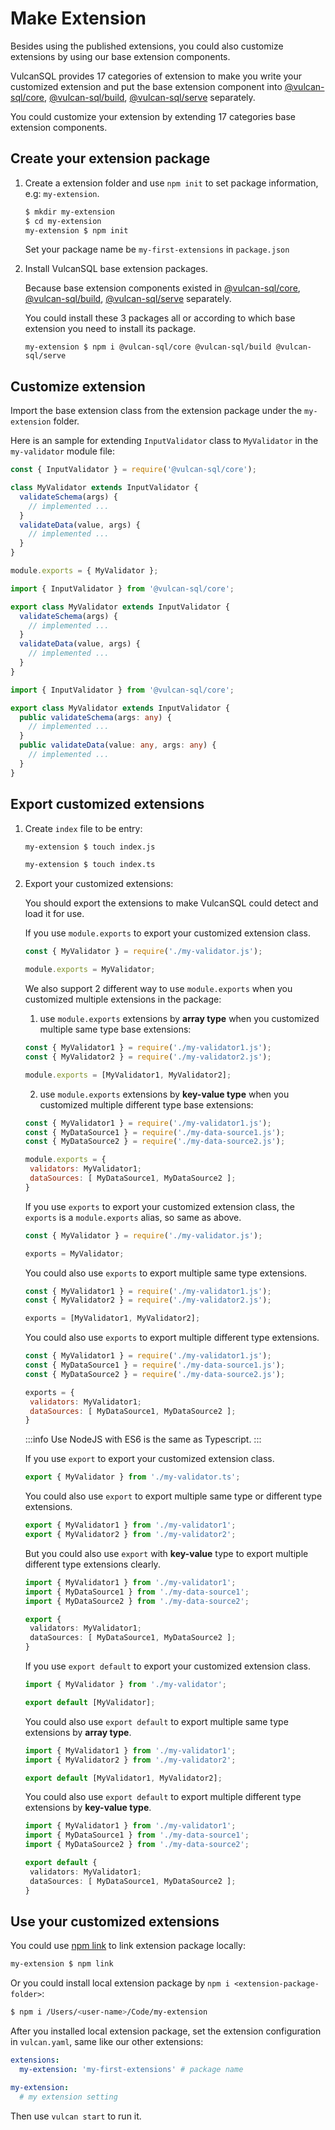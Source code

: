 
# Make Extension

Besides using the published extensions, you could also customize extensions by using our base extension components.

VulcanSQL provides 17 categories of extension to make you write your customized extension and put the base extension component into [@vulcan-sql/core](./vulcan-sql-core), [@vulcan-sql/build](./vulcan-sql-build), [@vulcan-sql/serve](./vulcan-sql-serve) separately.

You could customize your extension by extending 17 categories base extension components.

## Create your extension package

1. Create a extension folder and use `npm init` to set package information, e.g: `my-extension`.

   ```bash
   $ mkdir my-extension
   $ cd my-extension
   my-extension $ npm init
   ```

   Set your package name be `my-first-extensions` in `package.json`

2. Install VulcanSQL base extension packages.

   Because base extension components existed in [@vulcan-sql/core](./vulcan-sql-core), [@vulcan-sql/build](./vulcan-sql-build), [@vulcan-sql/serve](./vulcan-sql-serve) separately.

   You could install these 3 packages all or according to which base extension you need to install its package.

   ```base
   my-extension $ npm i @vulcan-sql/core @vulcan-sql/build @vulcan-sql/serve
   ```

## Customize extension

Import the base extension class from the extension package under the `my-extension` folder.

Here is an sample for extending `InputValidator` class to `MyValidator` in the `my-validator` module file:

<Tabs groupId="customize-extension">

<TabItem value="nodejs-commonjs" label="NodeJS with CommonJS">

```js
const { InputValidator } = require('@vulcan-sql/core');

class MyValidator extends InputValidator {
  validateSchema(args) {
    // implemented ...
  }
  validateData(value, args) {
    // implemented ...
  }
}

module.exports = { MyValidator };
```

</TabItem>

<TabItem value="nodejs-es6" label="NodeJS with ES6">

```js
import { InputValidator } from '@vulcan-sql/core';

export class MyValidator extends InputValidator {
  validateSchema(args) {
    // implemented ...
  }
  validateData(value, args) {
    // implemented ...
  }
}
```

</TabItem>

<TabItem value="typescript" label="NodeJS with Typescript">

```ts
import { InputValidator } from '@vulcan-sql/core';

export class MyValidator extends InputValidator {
  public validateSchema(args: any) {
    // implemented ...
  }
  public validateData(value: any, args: any) {
    // implemented ...
  }
}
```

</TabItem>
</Tabs>

## Export customized extensions

1. Create `index` file to be entry:

   <Tabs groupId="create-index">

   <TabItem value="nodejs" label="NodeJS">

   ```bash
   my-extension $ touch index.js
   ```

   </TabItem>

   <TabItem value="typescript" label="Typescript">

   ```bash
   my-extension $ touch index.ts
   ```

   </TabItem>

   </Tabs>

2. Export your customized extensions:

   You should export the extensions to make VulcanSQL could detect and load it for use.

   <Tabs groupId="export-extension">

   <TabItem value="nodejs" label="NodeJS with CommonJS">

   If you use `module.exports` to export your customized extension class.

   ```js
   const { MyValidator } = require('./my-validator.js');

   module.exports = MyValidator;
   ```

   We also support 2 different way to use `module.exports` when you customized multiple extensions in the package:

   1. use `module.exports` extensions by **array type** when you customized multiple same type base extensions:

   ```js
   const { MyValidator1 } = require('./my-validator1.js');
   const { MyValidator2 } = require('./my-validator2.js');

   module.exports = [MyValidator1, MyValidator2];
   ```

   2. use `module.exports` extensions by **key-value type** when you customized multiple different type base extensions:

   ```js
   const { MyValidator1 } = require('./my-validator1.js');
   const { MyDataSource1 } = require('./my-data-source1.js');
   const { MyDataSource2 } = require('./my-data-source2.js');

   module.exports = {
    validators: MyValidator1;
    dataSources: [ MyDataSource1, MyDataSource2 ];
   }
   ```

   If you use `exports` to export your customized extension class, the `exports` is a `module.exports` alias, so same as above.

   ```js
   const { MyValidator } = require('./my-validator.js');

   exports = MyValidator;
   ```

   You could also use `exports` to export multiple same type extensions.

   ```js
   const { MyValidator1 } = require('./my-validator1.js');
   const { MyValidator2 } = require('./my-validator2.js');

   exports = [MyValidator1, MyValidator2];
   ```

   You could also use `exports` to export multiple different type extensions.

   ```js
   const { MyValidator1 } = require('./my-validator1.js');
   const { MyDataSource1 } = require('./my-data-source1.js');
   const { MyDataSource2 } = require('./my-data-source2.js');

   exports = {
    validators: MyValidator1;
    dataSources: [ MyDataSource1, MyDataSource2 ];
   }
   ```

   </TabItem>

   <TabItem value="typescript" label="NodeJS with Typescript">

   :::info
   Use NodeJS with ES6 is the same as Typescript.
   :::

   If you use `export` to export your customized extension class.

   ```ts
   export { MyValidator } from './my-validator.ts';
   ```

   You could also use `export` to export multiple same type or different type extensions.

   ```ts
   export { MyValidator1 } from './my-validator1';
   export { MyValidator2 } from './my-validator2';
   ```

   But you could also use `export` with **key-value** type to export multiple different type extensions clearly.

   ```ts
   import { MyValidator1 } from './my-validator1';
   import { MyDataSource1 } from './my-data-source1';
   import { MyDataSource2 } from './my-data-source2';

   export {
    validators: MyValidator1;
    dataSources: [ MyDataSource1, MyDataSource2 ];
   }
   ```

   If you use `export default` to export your customized extension class.

   ```ts
   import { MyValidator } from './my-validator';

   export default [MyValidator];
   ```

   You could also use `export default` to export multiple same type extensions by **array type**.

   ```ts
   import { MyValidator1 } from './my-validator1';
   import { MyValidator2 } from './my-validator2';

   export default [MyValidator1, MyValidator2];
   ```

   You could also use `export default` to export multiple different type extensions by **key-value type**.

   ```ts
   import { MyValidator1 } from './my-validator1';
   import { MyDataSource1 } from './my-data-source1';
   import { MyDataSource2 } from './my-data-source2';

   export default {
    validators: MyValidator1;
    dataSources: [ MyDataSource1, MyDataSource2 ];
   }
   ```

   </TabItem>

   </Tabs>

## Use your customized extensions

You could use [npm link](https://docs.npmjs.com/cli/v8/commands/npm-link) to link extension package locally:

```bash
my-extension $ npm link
```

Or you could install local extension package by `npm i <extension-package-folder>`:

```bash
$ npm i /Users/<user-name>/Code/my-extension
```

After you installed local extension package, set the extension configuration in `vulcan.yaml`, same like our other extensions:

```yaml
extensions:
  my-extension: 'my-first-extensions' # package name

my-extension:
  # my extension setting
```

Then use `vulcan start` to run it.

